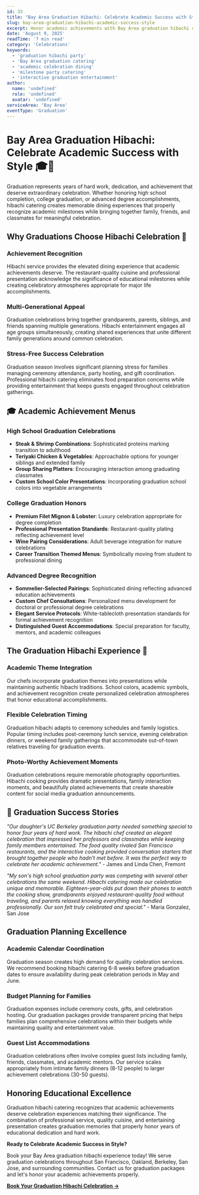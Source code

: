 ```yaml
---
id: 33
title: "Bay Area Graduation Hibachi: Celebrate Academic Success with Style"
slug: bay-area-graduation-hibachi-academic-success-style
excerpt: Honor academic achievements with Bay Area graduation hibachi catering. Interactive dining experiences perfect for celebrating milestones with family and friends.
date: 'August 9, 2025'
readTime: '7 min read'
category: 'Celebrations'
keywords:
  - 'graduation hibachi party'
  - 'Bay Area graduation catering'
  - 'academic celebration dining'
  - 'milestone party catering'
  - 'interactive graduation entertainment'
author:
  name: 'undefined'
  role: 'undefined'
  avatar: 'undefined'
serviceArea: 'Bay Area'
eventType: 'Graduation'
---
```


# Bay Area Graduation Hibachi: Celebrate Academic Success with Style 🎓🥩

Graduation represents years of hard work, dedication, and achievement that deserve extraordinary celebration. Whether honoring high school completion, college graduation, or advanced degree accomplishments, hibachi catering creates memorable dining experiences that properly recognize academic milestones while bringing together family, friends, and classmates for meaningful celebration.

## Why Graduations Choose Hibachi Celebration 🎊

### Achievement Recognition

Hibachi service provides the elevated dining experience that academic achievements deserve. The restaurant-quality cuisine and professional presentation acknowledge the significance of educational milestones while creating celebratory atmospheres appropriate for major life accomplishments.

### Multi-Generational Appeal

Graduation celebrations bring together grandparents, parents, siblings, and friends spanning multiple generations. Hibachi entertainment engages all age groups simultaneously, creating shared experiences that unite different family generations around common celebration.

### Stress-Free Success Celebration

Graduation season involves significant planning stress for families managing ceremony attendance, party hosting, and gift coordination. Professional hibachi catering eliminates food preparation concerns while providing entertainment that keeps guests engaged throughout celebration gatherings.

## 🎓 Academic Achievement Menus

### High School Graduation Celebrations

- **Steak & Shrimp Combinations**: Sophisticated proteins marking transition to adulthood
- **Teriyaki Chicken & Vegetables**: Approachable options for younger siblings and extended family
- **Group Sharing Platters**: Encouraging interaction among graduating classmates
- **Custom School Color Presentations**: Incorporating graduation school colors into vegetable arrangements

### College Graduation Honors

- **Premium Filet Mignon & Lobster**: Luxury celebration appropriate for degree completion
- **Professional Presentation Standards**: Restaurant-quality plating reflecting achievement level
- **Wine Pairing Considerations**: Adult beverage integration for mature celebrations
- **Career Transition Themed Menus**: Symbolically moving from student to professional dining

### Advanced Degree Recognition

- **Sommelier-Selected Pairings**: Sophisticated dining reflecting advanced education achievements
- **Custom Chef Consultations**: Personalized menu development for doctoral or professional degree celebrations
- **Elegant Service Protocols**: White-tablecloth presentation standards for formal achievement recognition
- **Distinguished Guest Accommodations**: Special preparation for faculty, mentors, and academic colleagues

## The Graduation Hibachi Experience 🎪

### Academic Theme Integration

Our chefs incorporate graduation themes into presentations while maintaining authentic hibachi traditions. School colors, academic symbols, and achievement recognition create personalized celebration atmospheres that honor educational accomplishments.

### Flexible Celebration Timing

Graduation hibachi adapts to ceremony schedules and family logistics. Popular timing includes post-ceremony lunch service, evening celebration dinners, or weekend family gatherings that accommodate out-of-town relatives traveling for graduation events.

### Photo-Worthy Achievement Moments

Graduation celebrations require memorable photography opportunities. Hibachi cooking provides dramatic presentations, family interaction moments, and beautifully plated achievements that create shareable content for social media graduation announcements.

## 🌟 Graduation Success Stories

_"Our daughter's UC Berkeley graduation party needed something special to honor four years of hard work. The hibachi chef created an elegant celebration that impressed her professors and classmates while keeping family members entertained. The food quality rivaled San Francisco restaurants, and the interactive cooking provided conversation starters that brought together people who hadn't met before. It was the perfect way to celebrate her academic achievement."_ - James and Linda Chen, Fremont

_"My son's high school graduation party was competing with several other celebrations the same weekend. Hibachi catering made our celebration unique and memorable. Eighteen-year-olds put down their phones to watch the cooking show, grandparents enjoyed restaurant-quality food without traveling, and parents relaxed knowing everything was handled professionally. Our son felt truly celebrated and special."_ - Maria Gonzalez, San Jose

## Graduation Planning Excellence

### Academic Calendar Coordination

Graduation season creates high demand for quality celebration services. We recommend booking hibachi catering 6-8 weeks before graduation dates to ensure availability during peak celebration periods in May and June.

### Budget Planning for Families

Graduation expenses include ceremony costs, gifts, and celebration hosting. Our graduation packages provide transparent pricing that helps families plan comprehensive celebrations within their budgets while maintaining quality and entertainment value.

### Guest List Accommodations

Graduation celebrations often involve complex guest lists including family, friends, classmates, and academic mentors. Our service scales appropriately from intimate family dinners (8-12 people) to larger achievement celebrations (30-50 guests).

## Honoring Educational Excellence

Graduation hibachi catering recognizes that academic achievements deserve celebration experiences matching their significance. The combination of professional service, quality cuisine, and entertaining presentation creates graduation memories that properly honor years of educational dedication and hard work.

**Ready to Celebrate Academic Success in Style?**

Book your Bay Area graduation hibachi experience today! We serve graduation celebrations throughout San Francisco, Oakland, Berkeley, San Jose, and surrounding communities. Contact us for graduation packages and let's honor your academic achievements properly.

[**Book Your Graduation Hibachi Celebration →**](#contact)